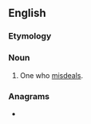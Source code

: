 {{also|mis-dealer}}
==English==

===Etymology===
{{suffix|en|misdeal|er}}

===Noun===
{{en-noun}}

# One who [[misdeal]]s.

===Anagrams===
* {{anagrams|en|a=adeeilmrs|merladies|misleader}}